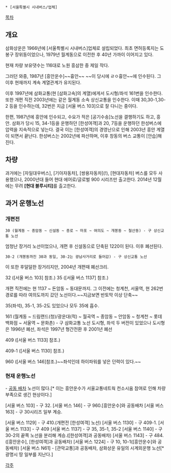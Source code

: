  * [서울특별시 시내버스/업체]

[[목차]]
== 개요 ==
삼화상운은 1966년에 [서울특별시 시내버스]업체로 설립되었다. 최초 면허등록지는 도봉구 장위동이었으나, 1979년 월계동으로 이전한 후 40년 가까이 이어지고 있다.

현재 차량 보유댓수는 116대로 노원 흥삼한 중 제일 작다.

그러던 와중, 1987년 [흥안운수]~~흉안~~ ~~이 당시에 ㄹㅇ흉안~~에 인수된다. 그 이후 현재까지 계속 계열관계가 유지된다. 

이후 1997년에 삼화교통(현 [삼화고속]의 계열)에게서 도시형/좌석 161번을 인수한다.
또한 개편 직전 2003년에는 같은 월계동 소속 상신교통을 인수한다. 이때 30,30-1,30-2 등을 인수하는데, 32번은 지금 [서울 버스 103]으로 잘 다니는 중이다.

한편, 1987년에 흥안에 인수되고, 수요가 적은 [공기수송]노선을 결행하기도 하고, 흥안. 삼화가 당시 15, 34-1등을 운행하던 [한성여객]과 20, 7등을 운행하던 한성버스에 압력을 지속적으로 넣는다. 결국 이는 [한성여객]의 경영난으로 인해 2003년 흥안 계열이 되면서 끝난다. 한성버스는 2002년에 파산하며, 이후 창동의 버스 교통이 [안습]해진다.

== 차량 ==
과거에는 [자일대우버스], [기아자동차], [쌍용자동차](!), [현대자동차] 버스를 모두 사용했으나, 2000년대 들어 현대 에어로/글로벌 900 시리즈만 출고한다.
2014년 12월 에는 무려 '''[현대 블루시티]'''를 출고한다.

== 과거 운행노선 ==
=== 개편전 ===

 30 (월계동 ~ 종암동 ~ 신설동 ~ 종로 ~ 마포 ~ 여의도 ~ 개봉동 ~ 철산동) - 구 상신교통 노선

엄청난 장거리 노선이었으나, 개편 후 신설동으로 단축된 1220이 된다. 이후 폐선된다.

 30-2 (개봉동까진 30과 동일, 30-2는 광남사거리로 들어감) - 구 상신교통 노선

이 또한 후덜덜한 장거리지만, 2004년 개편때 폐선크리.


32 ([서울 버스 103] 참조.) 
35 ([서울 버스 1137] 참조.)

개편 직전에는 현 1137 ~ 돈암동 ~ 동대문까지. 그 이전에는 청계천, 서울역, 현 262번 경로를 따라 여의도까지 갔던 노선이다.~~지금보면 반토막 이상 단축~~

35(좌석), 35-1, 35-2도 있었으나 모두 35에 흡수.


161 (월계동 ~ 드림랜드(청)/광운대(적) ~ 월곡역 ~ 종암동 ~ 안암동 ~ 청계천 ~ 롯데백화점 ~ 서울역 ~ 문화촌) - 구 삼화교통 노선
도시형, 좌석 두 버전이 있었으나 도시형은 1996년 폐선, 좌석은 1997년 형간전환 후 2001년 폐선

409 ([서울 버스 1133] 참조.)

409-1 ([서울 버스 1130] 참조.)

960 ([서울 버스 146]참조.)~~좌석인데 하이파워를 넣은 던력이 있다.~~

=== 현재 운행노선 ===
- [[공동 배차]] 노선이 많다.[* 이는 흥안운수가 서울교통네트웍 컨소시움 참여로 인해 차량부족으로 생긴 현상이다.]

[서울 버스 103] - 구 32.
[서울 버스 146] - 구 960.[흥안운수]와 공동배차
[서울 버스 163] - 구 30시리즈 일부 계승.

[서울 버스 1129] - 구 410.(개편전 [한성여객] 노선)
[서울 버스 1130] - 구 409-1.
[서울 버스 1133] - 구 409
[서울 버스 1137] - 구 35, 35-1, 35-2
[서울 버스 1140] - 구 30-2의 끝쪽 노선을 분리해 계승.([한성여객]과 공동배차)
[서울 버스 1143] - 구 484.([흥안운수], [한성여객]과 공동배차)
[서울 버스 1224] - 구 10, 10-1([흥안운수]와 공동배차)
[서울 버스 N61] - [관악교통]과 공동배차, 삼화상운 유일의 시계외운행 노선[* 광명시 땅 일부를 지난다.]

[[각주]]
